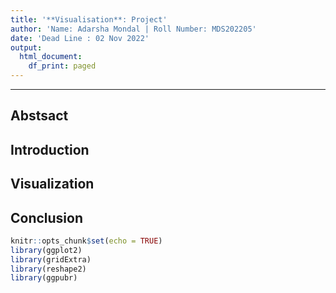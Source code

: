 ```yaml
---
title: '**Visualisation**: Project'
author: 'Name: Adarsha Mondal | Roll Number: MDS202205'
date: 'Dead Line : 02 Nov 2022'
output:
  html_document:
    df_print: paged
---
```


------------------------------------------------------------------------

## Abstsact


## Introduction


## Visualization


## Conclusion

```r
knitr::opts_chunk$set(echo = TRUE)
library(ggplot2)
library(gridExtra)
library(reshape2)
library(ggpubr)
```
